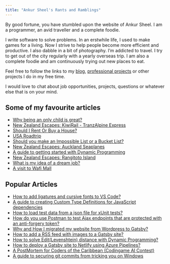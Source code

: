 ```yaml
---
title: "Ankur Sheel's Rants and Ramblings"
---
```


By good fortune, you have stumbled upon the website of Ankur Sheel. I am a programmer, an avid traveller and a complete
foodie.

I write software to solve problems. In an erstwhile life, I used to make games for a living. Now I strive to help people
become more efficient and productive. I also dabble in a bit of photography. I’m addicted to travel. I try to get out of
the city regularly with a yearly overseas trip. I am also a complete foodie and am continuously trying out new places to
eat.

Feel free to follow the links to my [blog](/blog), [professional projects](./cv/professional-projects) or other projects
I do in my free time.

I would love to chat about job opportunities, projects, questions or whatever else that is on your mind.

## Some of my favourite articles

-   [Why being an only child is great?](/blog/child-appreciation/)
-   [New Zealand Escapes: KiwiRail - TranzAlpine Express](/blog/new-zealand-escapes-tranzalpine-express)
-   [Should I Rent Or Buy a House?](/blog/rent-buy-house/)
-   [USA Roadtrip](/blog/usa-roadtrip/)
-   [Should you make an Impossible List or a Bucket List?](/blog/impossible-list-or-a-bucket-list)
-   [New Zealand Escapes: Auckland Seaplanes](/blog/new-zealand-escapes-auckland-seaplanes)
-   [A guide to getting started with Dynamic Programming](/blog/dynamic-programming-series-introduction/)
-   [New Zealand Escapes: Rangitoto Island](/blog/new-zealand-escapes-rangitoto-island)
-   [What is my idea of a dream job?](/blog/dream-job/)
-   [A visit to Wafi Mall](/blog/wafi-mall)

## Popular Articles

-   [How to add ligatures and cursive fonts to VS Code?](/blog/add-cursive-fonts-to-vs-code/)
-   [A guide to creating Custom Type Definitions for JavaScript dependencies](/blog/custom-type-definitions-for-java-script-dependencies/)
-   [How to load test data from a json file for xUnit tests?](/blog/load-test-data-from-a-json-file-for-xunit-tests/)
-   [How do you use Postman to test Ajax endpoints that are protected with an anti-forgery token?](/blog/postman-ajax-endpoints-xsrf-tokens/)
-   [Why and How I migrated my website from Wordpress to Gatsby?](/blog/migrating-from-wordpress-to-gatsby/)
-   [How to add a RSS feed with images to a Gatsby site?](/blog/adding-an-rss-feed-with-images-to-a-gatsby-site/)
-   [How to solve Edit(Levenshtein) distance with Dynamic Programming?](/blog/dynamic-programming-editlevenshtein-distance/)
-   [How to deploy a Gatsby site to Netlify using Azure Pipelines?](/blog/deploying-a-gatsby-site-to-netlify-using-azure-pipelines/)
-   [A PostMortem for Coders of the Caribbean (Codingame AI Contest)](/blog/coders-caribbean-codingame-ai-contest-postmortem/)
-   [A guide to securing git commits from tricking you on Windows](/blog/securing-git-commits-windows/)

